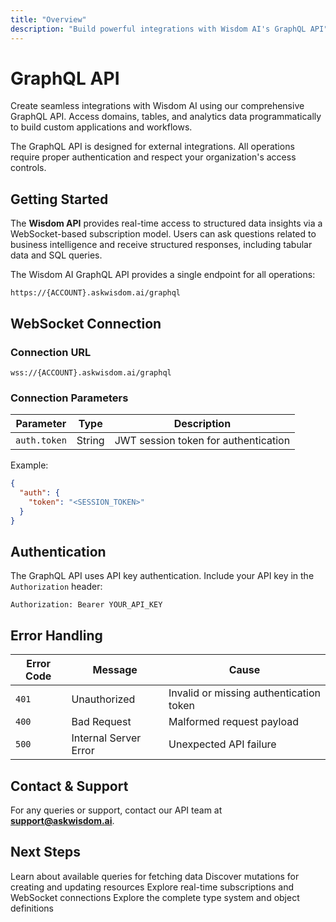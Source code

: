 ```yaml
---
title: "Overview"
description: "Build powerful integrations with Wisdom AI's GraphQL API"
---
```


# GraphQL API

Create seamless integrations with Wisdom AI using our comprehensive GraphQL API. Access domains, tables, and analytics data programmatically to build custom applications and workflows.

<Note>
The GraphQL API is designed for external integrations. All operations require proper authentication and respect your organization's access controls.
</Note>

## Getting Started

The **Wisdom API** provides real-time access to structured data insights via a WebSocket-based subscription model. Users can ask questions related to business intelligence and receive structured responses, including tabular data and SQL queries.

The Wisdom AI GraphQL API provides a single endpoint for all operations:

```
https://{ACCOUNT}.askwisdom.ai/graphql
```

## WebSocket Connection

### Connection URL

```
wss://{ACCOUNT}.askwisdom.ai/graphql
```

### Connection Parameters

| Parameter    | Type   | Description                          |
| ------------ | ------ | ------------------------------------ |
| `auth.token` | String | JWT session token for authentication |

Example:

```json
{
  "auth": {
    "token": "<SESSION_TOKEN>"
  }
}
```

## Authentication

The GraphQL API uses API key authentication. Include your API key in the `Authorization` header:

```
Authorization: Bearer YOUR_API_KEY
```

## Error Handling

| Error Code | Message               | Cause                                   |
| ---------- | --------------------- | --------------------------------------- |
| `401`      | Unauthorized          | Invalid or missing authentication token |
| `400`      | Bad Request           | Malformed request payload               |
| `500`      | Internal Server Error | Unexpected API failure                  |


## Contact & Support

For any queries or support, contact our API team at [**support@askwisdom.ai**](mailto:support@askwisdom.ai).

## Next Steps

<CardGroup cols={2}>
  <Card title="Queries" href="/integrations/graphql-api/queries" icon="search">
    Learn about available queries for fetching data
  </Card>
  <Card title="Mutations" href="/integrations/graphql-api/mutations" icon="edit">
    Discover mutations for creating and updating resources
  </Card>
  <Card title="Subscriptions" href="/integrations/graphql-api/subscriptions" icon="broadcast-tower">
    Explore real-time subscriptions and WebSocket connections
  </Card>
  <Card title="Objects" href="/integrations/graphql-api/objects" icon="cube">
    Explore the complete type system and object definitions
  </Card>
</CardGroup>
